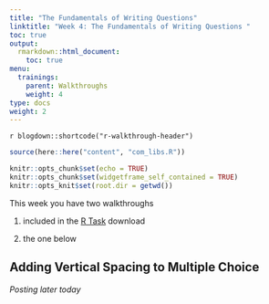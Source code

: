 ```yaml
---
title: "The Fundamentals of Writing Questions"
linktitle: "Week 4: The Fundamentals of Writing Questions "
toc: true
output:
  rmarkdown::html_document:
    toc: true
menu:
  trainings:
    parent: Walkthroughs
    weight: 4
type: docs
weight: 2
---
```


`r blogdown::shortcode("r-walkthrough-header")`

```r
source(here::here("content", "com_libs.R"))
```

```r
knitr::opts_chunk$set(echo = TRUE)
knitr::opts_chunk$set(widgetframe_self_contained = TRUE) 
knitr::opts_knit$set(root.dir = getwd())
```

This week you have two walkthroughs 

1. included in the [R Task](/modules/04-module/#r-task) download

2. the one below

## Adding Vertical Spacing to Multiple Choice

*Posting later today*

<!--

Please go through this walkthrough *after* reviewing the [Survey Design](/tasks/04-task/#learn-about-crafting-high-quality-items) slideshow,

### Synopsis


### What you need
The following download includes a text file known as a *snippet*, directions, and a copy of the gif shown below. The example survey^[Please note that you are not taking the survey, rather this is just a throw away example that we are using for a few walkthroughs] has been shared with you on Qualtrics^[To follow the directiions, you will need edit the survey. This can be done by accessing your [shared surveys](https://www.qualtrics.com/support/survey-platform/my-projects/sharing-a-project/#AccessingSharedSurveys) to [copy](https://www.qualtrics.com/support/survey-platform/my-projects/my-projects-overview/#Organizing) the instrument over to your account].

<center>
```r
loc <- here::here("static", "snippets", "qualtricsplug.zip")

downloadthis::download_file(
  path = loc,
  output_name = "Qualtrics Plug JS",
  button_label = "&nbsp;&nbsp;&nbsp;<span style='color:#ffffff'>Download</span>",
  button_type = "primary",
  has_icon = TRUE,
  icon = "fa fa-save",
  class = "hvr-sweep-to-left"
  )
```
</center>
<br>

<center>
![](/img/gifs/qualtricsplug.gif){width=85%}
</center>

-->

